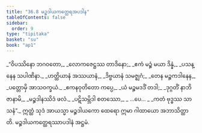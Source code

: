 ```yaml
---
title: "36.8 မဉ္စဒါယကတ္ထေရအပဒါန"
tableOfContents: false
sidebar:
  order: 9
type: "tipitaka"
basket: "su"
book: "ap1"
---
```



<DynamicBreadcrumb />

<Division number="30" book="ap1">

<Paragraph number="4013" type="verses" book="ap1">
_“ဝိပဿိနော ဘဂဝတော,_  
_လောကဇေဋ္ဌဿ တာဒိနော;_  
_ဧကံ မဉ္စံ မယာ ဒိန္နံ,_  
_ပသန္နေန သပါဏိနာ._  

</Paragraph>

</Division>
<Division number="31" book="ap1">

<Paragraph number="4014" type="verses" book="ap1">
_ဟတ္ထိယာနံ အဿယာနံ,_  
_ဒိဗ္ဗယာနံ သမဇ္ဈဂံ;_  
_တေန မဉ္စကဒါနေန,_  
_ပတ္တောမှိ အာသဝက္ခယံ._  

</Paragraph>

</Division>
<Division number="32" book="ap1">

<Paragraph number="4015" type="verses" book="ap1">
_ဧကနဝုတိတော ကပ္ပေ,_  
_ယံ မဉ္စမဒဒိံ တဒါ;_  
_ဒုဂ္ဂတိံ နာဘိဇာနာမိ,_  
_မဉ္စဒါနဿိဒံ ဖလံ._  

</Paragraph>

</Division>
<Division number="33" book="ap1">

<Paragraph number="4016" type="verses" book="ap1">
_ပဋိသမ္ဘိဒါ စတဿော,_  
_ …ပေ… _  
_ကတံ ဗုဒ္ဓဿ သာသနံ”._  

</Paragraph>

<Paragraph number="4017" book="ap1">
ဣတ္ထံ သုဒံ အာယသ္မာ မဉ္စဒါယကော ထေရော ဣမာ ဂါထာယော အဘာသိတ္ထာတိ.

</Paragraph>
</Division>

<Paragraph number="4018" type="center" book="ap1">
မဉ္စဒါယကတ္ထေရဿာပဒါနံ အဋ္ဌမံ.
</Paragraph>